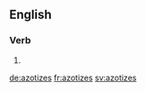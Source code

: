 
==English==

===Verb===
{{head|en}}

# {{en-third-person singular of|azotize}}

[[de:azotizes]]
[[fr:azotizes]]
[[sv:azotizes]]